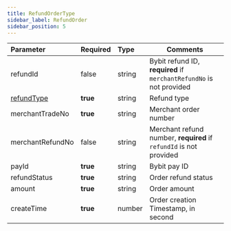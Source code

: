 ```yaml
---
title: RefundOrderType
sidebar_label: RefundOrder
sidebar_position: 5
---
```

| Parameter | Required | Type | Comments|
|:----- |:-------|:-----|------ |
|refundId|false|string|Bybit refund ID, **required** if `merchantRefundNo` is not provided|
|[refundType](refund-type#)|**true**|string|Refund type|
|merchantTradeNo|**true**|string|Merchant order number|
|merchantRefundNo|false|string|Merchant refund number, **required** if `refundId` is not provided|
|payId|**true**|string|Bybit pay ID|
|refundStatus|**true**|string|Order refund status |
|amount|**true**|string|Order amount|
|createTime|**true**|number|Order creation Timestamp, in second|
